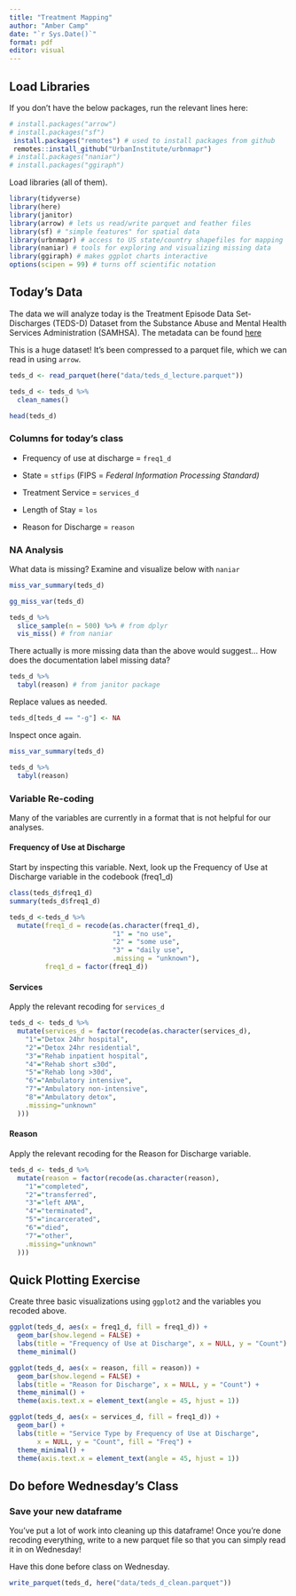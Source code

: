 ```yaml
---
title: "Treatment Mapping"
author: "Amber Camp" 
date: "`r Sys.Date()`"
format: pdf
editor: visual
---
```


## Load Libraries

If you don't have the below packages, run the relevant lines here:

```r
# install.packages("arrow")
# install.packages("sf")
 install.packages("remotes") # used to install packages from github
 remotes::install_github("UrbanInstitute/urbnmapr")
# install.packages("naniar")
# install.packages("ggiraph")
```

Load libraries (all of them).

```r
library(tidyverse)
library(here)
library(janitor) 
library(arrow) # lets us read/write parquet and feather files
library(sf) # "simple features" for spatial data
library(urbnmapr) # access to US state/country shapefiles for mapping
library(naniar) # tools for exploring and visualizing missing data
library(ggiraph) # makes ggplot charts interactive
options(scipen = 99) # turns off scientific notation
```

## Today's Data

The data we will analyze today is the Treatment Episode Data Set-Discharges (TEDS-D) Dataset from the Substance Abuse and Mental Health Services Administration (SAMHSA). The metadata can be found [here](https://www.samhsa.gov/data/system/files/media-puf-file/TEDS-D-2021-DS0001-info-codebook.pdf)

This is a huge dataset! It's been compressed to a parquet file, which we can read in using `arrow`.

```r
teds_d <- read_parquet(here("data/teds_d_lecture.parquet"))

teds_d <- teds_d %>%
  clean_names()

head(teds_d)
```

### Columns for today's class

-   Frequency of use at discharge = `freq1_d`

-   State = `stfips` (FIPS = *Federal Information Processing Standard)*

-   Treatment Service = `services_d`

-   Length of Stay = `los`

-   Reason for Discharge = `reason`

### NA Analysis

What data is missing? Examine and visualize below with `naniar`

```r
miss_var_summary(teds_d)

gg_miss_var(teds_d)

teds_d %>%
  slice_sample(n = 500) %>% # from dplyr
  vis_miss() # from naniar
```

There actually is more missing data than the above would suggest... How does the documentation label missing data?

```r
teds_d %>% 
  tabyl(reason) # from janitor package
```

Replace values as needed.

```r
teds_d[teds_d == "-g"] <- NA
```

Inspect once again.

```r
miss_var_summary(teds_d)

teds_d %>%
  tabyl(reason)
```

### Variable Re-coding

Many of the variables are currently in a format that is not helpful for our analyses.

#### Frequency of Use at Discharge

Start by inspecting this variable. Next, look up the Frequency of Use at Discharge variable in the codebook (freq1_d)

```r
class(teds_d$freq1_d)
summary(teds_d$freq1_d)

teds_d <-teds_d %>%
  mutate(freq1_d = recode(as.character(freq1_d),
                          "1" = "no use",
                          "2" = "some use",
                          "3" = "daily use",
                          .missing = "unknown"),
         freq1_d = factor(freq1_d))

```

#### Services

Apply the relevant recoding for `services_d`

```r
teds_d <- teds_d %>%
  mutate(services_d = factor(recode(as.character(services_d),
    "1"="Detox 24hr hospital",
    "2"="Detox 24hr residential",
    "3"="Rehab inpatient hospital",
    "4"="Rehab short ≤30d",
    "5"="Rehab long >30d",
    "6"="Ambulatory intensive",
    "7"="Ambulatory non-intensive",
    "8"="Ambulatory detox",
    .missing="unknown"
  )))
```

#### Reason

Apply the relevant recoding for the Reason for Discharge variable.

```r
teds_d <- teds_d %>%
  mutate(reason = factor(recode(as.character(reason),
    "1"="completed",
    "2"="transferred",
    "3"="left AMA",
    "4"="terminated",
    "5"="incarcerated",
    "6"="died",
    "7"="other",
    .missing="unknown"
  )))
```

## Quick Plotting Exercise

Create three basic visualizations using `ggplot2` and the variables you recoded above.

```r
ggplot(teds_d, aes(x = freq1_d, fill = freq1_d)) +
  geom_bar(show.legend = FALSE) +
  labs(title = "Frequency of Use at Discharge", x = NULL, y = "Count") +
  theme_minimal()
```

```r
ggplot(teds_d, aes(x = reason, fill = reason)) +
  geom_bar(show.legend = FALSE) +
  labs(title = "Reason for Discharge", x = NULL, y = "Count") +
  theme_minimal() +
  theme(axis.text.x = element_text(angle = 45, hjust = 1))

```

```r
ggplot(teds_d, aes(x = services_d, fill = freq1_d)) +
  geom_bar() +
  labs(title = "Service Type by Frequency of Use at Discharge",
       x = NULL, y = "Count", fill = "Freq") +
  theme_minimal() +
  theme(axis.text.x = element_text(angle = 45, hjust = 1))
```

## Do before Wednesday's Class

### Save your new dataframe

You've put a lot of work into cleaning up this dataframe! Once you're done recoding everything, write to a new parquet file so that you can simply read it in on Wednesday!

Have this done before class on Wednesday.

```r
write_parquet(teds_d, here("data/teds_d_clean.parquet"))
```

```{}
```
